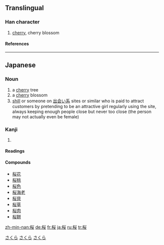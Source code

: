 {{ja-forms|{{zh-lookup|桜}}|[[樱]]|[[櫻]]}}
==Translingual==
===Han character===
{{Han char|rn=75|rad=木|as=06|sn=10|four=|canj=木火女 (DFV)}}
# [[cherry]], cherry blossom
====References====
{{Han ref|kx=0526.211|dkj=14796|hdz=21207.051|uh=685C|ud=26716}}

----
== Japanese ==
[[Category:1000_Japanese_basic_words|さくら]]

===Noun===
{{ja-noun|s|hira=さくら|rom=sakura|kyu=櫻}}
# a [[cherry]] tree
# a [[cherry]] blossom
# [[shill]] or someone on [[出会い系]] sites or similar who is paid to attract customers by pretending to be an attractive girl regularly using the site, always keeping enough people close but never too close (the person may not actually even be female)
[[Category:ja:Trees|さくら]]

=== Kanji ===
{{ja-kanji|grade=5|rs=木06}}
# {{defn|Japanese}} 
====Readings====
{{ja-readings|on=[[おう]] ([[ō]]), [[よう]] ([[yō]])|kun=[[さくら]] ([[sakura]])}}

====Compounds====
*[[桜花]]
*[[桜桃]]
*[[桜色]]
*[[桜海老]]
*[[桜貝]]
*[[桜草]]
*[[桜肉]]
*[[桜餅]]




[[Category:Japanese nouns|さくら]]

[[zh-min-nan:桜]]
[[de:桜]]
[[fr:桜]]
[[ja:桜]]
[[ru:桜]]
[[tr:桜]]